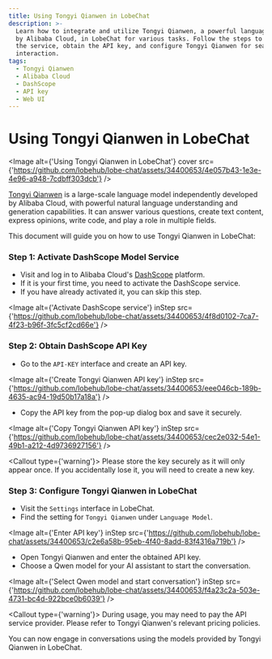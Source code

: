 ```yaml
---
title: Using Tongyi Qianwen in LobeChat
description: >-
  Learn how to integrate and utilize Tongyi Qianwen, a powerful language model
  by Alibaba Cloud, in LobeChat for various tasks. Follow the steps to activate
  the service, obtain the API key, and configure Tongyi Qianwen for seamless
  interaction.
tags:
  - Tongyi Qianwen
  - Alibaba Cloud
  - DashScope
  - API key
  - Web UI
---
```


# Using Tongyi Qianwen in LobeChat

<Image
  alt={'Using Tongyi Qianwen in LobeChat'}
  cover
  src={'https://github.com/lobehub/lobe-chat/assets/34400653/4e057b43-1e3e-4e96-a948-7cdbff303dcb'}
/>

[Tongyi Qianwen](https://tongyi.aliyun.com/) is a large-scale language model independently developed by Alibaba Cloud, with powerful natural language understanding and generation capabilities. It can answer various questions, create text content, express opinions, write code, and play a role in multiple fields.

This document will guide you on how to use Tongyi Qianwen in LobeChat:

<Steps>

### Step 1: Activate DashScope Model Service

- Visit and log in to Alibaba Cloud's [DashScope](https://dashscope.console.aliyun.com/) platform.
- If it is your first time, you need to activate the DashScope service.
- If you have already activated it, you can skip this step.

<Image
  alt={'Activate DashScope service'}
  inStep
  src={'https://github.com/lobehub/lobe-chat/assets/34400653/4f8d0102-7ca7-4f23-b96f-3fc5cf2cd66e'}
/>

### Step 2: Obtain DashScope API Key

- Go to the `API-KEY` interface and create an API key.

<Image
  alt={'Create Tongyi Qianwen API key'}
  inStep
  src={'https://github.com/lobehub/lobe-chat/assets/34400653/eee046cb-189b-4635-ac94-19d50b17a18a'}
/>

- Copy the API key from the pop-up dialog box and save it securely.

<Image
  alt={'Copy Tongyi Qianwen API key'}
  inStep
  src={'https://github.com/lobehub/lobe-chat/assets/34400653/cec2e032-54e1-49b1-a212-4d9736927156'}
/>

<Callout type={'warning'}>
  Please store the key securely as it will only appear once. If you accidentally lose it, you will
  need to create a new key.
</Callout>

### Step 3: Configure Tongyi Qianwen in LobeChat

- Visit the `Settings` interface in LobeChat.
- Find the setting for `Tongyi Qianwen` under `Language Model`.

<Image
  alt={'Enter API key'}
  inStep
  src={'https://github.com/lobehub/lobe-chat/assets/34400653/c2e6a58b-95eb-4f40-8add-83f4316a719b'}
/>

- Open Tongyi Qianwen and enter the obtained API key.
- Choose a Qwen model for your AI assistant to start the conversation.

<Image
  alt={'Select Qwen model and start conversation'}
  inStep
  src={'https://github.com/lobehub/lobe-chat/assets/34400653/f4a23c2a-503e-4731-bc4d-922bce0b6039'}
/>

<Callout type={'warning'}>
  During usage, you may need to pay the API service provider. Please refer to Tongyi Qianwen's
  relevant pricing policies.
</Callout>

</Steps>

You can now engage in conversations using the models provided by Tongyi Qianwen in LobeChat.
